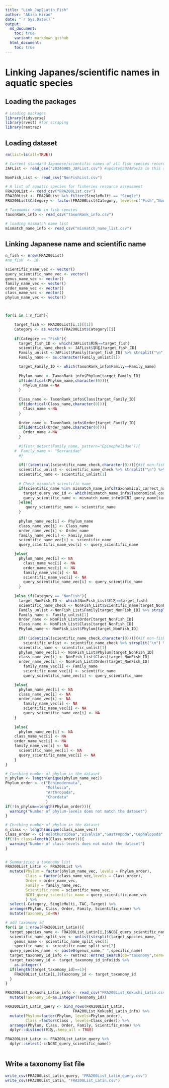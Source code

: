 ```yaml
---
title: "Link_Jap2Latin_Fish"
author: "Akira Hirao"
date: "`r Sys.Date()`"
output:
  md_document:
    toc: true
    variant: markdown_github
  html_document:
    toc: true
---
```


# Linking Japanes/scientific names in aquatic species

## Loading the packages

```r
# Loading packages
library(tidyverse)
library(rvest) #for scraping
library(rentrez)
```

## Loading dataset

```r
rm(list=ls(all=TRUE))

# Current standard Japanese/scientific names of all fish species recorded from Japanese waters: https://www.museum.kagoshima-u.ac.jp/staff/motomura/jaf.html
JAFList <- read_csv("20240905_JAFList.csv") #update@2024Nov25 in this script

NonFish_List <- read_csv("NonFishList.csv")

# A list of aquatic species for fisheries resource assessment
FRA200List <- read_csv("FRA200List.csv")
FRA200List <- FRA200List %>% filter(SingleMulti == "Single")
FRA200List$Category <- factor(FRA200List$Category, levels=c("Fish","NonFish"))

# Taxonomic rank in fish species
TaxonRank_info <- read_csv("TaxonRank_info.csv")

# loading mismatch name list
mismatch_name_info <- read_csv("mismatch_name_list.csv")
```

## Linking Japanese name and scientific name
```r

n_fish <- nrow(FRA200List)
#no_fish　<- 10

scientific_name_vec <- vector()
query_scientific_name_vec <- vector()
genus_name_vec <- vector()
family_name_vec <- vector()
order_name_vec <- vector()
class_name_vec <- vector()
phylum_name_vec <- vector()



for(i in 1:n_fish){

	target_fish <- FRA200List[i,1][[1]]
	Category <- as.vector(FRA200List$Category)[i]
	
	if(Category == "Fish"){
	  target_fish_ID <- which(JAFList$和名==target_fish)
	  scientific_name_check <- JAFList$学名[target_fish_ID]
	  Family_unlist <-JAFList$Family[target_fish_ID] %>% strsplit("\n") %>% unlist 
	  Family_name <- as.character(Family_unlist[1])

	  target_Family_ID <- which(TaxonRank_info$Family==Family_name)
	  
	  Phylum_name <- TaxonRank_info$Phylum[target_Family_ID]
	  if(identical(Phylum_name,character(0))){
	    Phylum_name <-NA
	  }
	  
	  Class_name <- TaxonRank_info$Class[target_Family_ID]
	  if(identical(Class_name,character(0))){
	    Class_name <-NA
	  }
	  
	  Order_name <- TaxonRank_info$Order[target_Family_ID]
	  if(identical(Order_name,character(0))){
	    Order_name <-NA
	  }
	  
	  #if(str_detect(Family_name, pattern="Epinephelidae")){
    #  Family_name <- "Serranidae"  
	  #}
	  
	  if(!(identical(scientific_name_check,character(0)))){#if non-fish species
	  scientific_unlist <- scientific_name_check %>% strsplit("\n") %>% unlist 
	  scientific_name <- scientific_unlist[1]
  
	  # Check mismatch scientific name
	  if(scientific_name %in% mismatch_name_info$Taxonomical_correct_name){
	    target_query_vec_id <- which(mismatch_name_info$Taxonomical_correct_name==scientific_name)
	    query_scientific_name <- mismatch_name_info$NCBI_query_name[target_query_vec_id]
	  }else{
	     query_scientific_name <- scientific_name
	  }
	  
	  phylum_name_vec[i] <- Phylum_name
	  class_name_vec[i] <- Class_name
	  order_name_vec[i] <- Order_name
	  family_name_vec[i] <- Family_name
	  scientific_name_vec[i] <- scientific_name
	  query_scientific_name_vec[i] <- query_scientific_name

  	}else{
  	  phylum_name_vec[i] <- NA
	    class_name_vec[i] <- NA
	    order_name_vec[i] <- NA
	    family_name_vec[i] <- NA
	    scientific_name_vec[i] <- NA
	    query_scientific_name_vec[i] <- query_scientific_name
	  }
	  
	}else if(Category == "NonFish"){
	  target_NonFish_ID <- which(NonFish_List$和名==target_fish)
	  scientific_name_check <- NonFish_List$Scientific_name[target_NonFish_ID]
	  Family_unlist <-NonFish_List$Family[target_NonFish_ID] %>% strsplit("\n") %>% unlist 
	  Family_name <- Family_unlist[1]
	  Order_name <- NonFish_List$Order[target_NonFish_ID]
	  Class_name <- NonFish_List$Class[target_NonFish_ID]
	  Phylum_name <- NonFish_List$Phylum[target_NonFish_ID]
	  
	  if(!(identical(scientific_name_check,character(0)))){#if non-fish species
	    scientific_unlist <- scientific_name_check %>% strsplit("\n") %>% unlist 
      scientific_name <- scientific_unlist[1]
      phylum_name_vec[i] <- NonFish_List$Phylum[target_NonFish_ID]
      class_name_vec[i] <- NonFish_List$Class[target_NonFish_ID]
      order_name_vec[i] <- NonFish_List$Order[target_NonFish_ID]
	    family_name_vec[i] <- Family_name
	    scientific_name_vec[i] <- scientific_name
	    query_scientific_name_vec[i] <- query_scientific_name

  	}else{
      phylum_name_vec[i] <- NA
      class_name_vec[i] <- NA
      order_name_vec[i] <- NA
	    family_name_vec[i] <- NA
	    scientific_name_vec[i] <- NA
	    query_scientific_name_vec[i] <- NA
  	}
	  
	}else{
	  phylum_name_vec[i] <- NA
    class_name_vec[i] <- NA
    order_name_vec[i] <- NA
    family_name_vec[i] <- NA
	  scientific_name_vec[i] <- NA
	  query_scientific_name_vec[i] <- NA
	}  
}

# Checking number of phylum in the dataset
n_phylum <- length(unique(phylum_name_vec))
Phylum_order <- c("Echinodermata",
                  "Mollusca",
                  "Arthropoda",
                  "Chordata"
                  )
if(!(n_phylum==length(Phylum_order))){
  warning("Number of phylum-levels does not match the dataset")
}

# Checking number of phylum in the dataset
n_class <- length(unique(class_name_vec))
Class_order <- c("Holothuroidea","Bivalvia","Gastropoda","Cephalopoda","Malacostraca","Chondrichthyes","Actinopterygii","Mammalia")
if(!(n_class=length(Class_order))){
  warning("Number of class-levels does not match the dataset")
}


# Summarizing a taxonomy list
FRA200List_Latin <- FRA200List %>% 
  mutate(Phylum = factor(phylum_name_vec, levels = Phylum_order),
         Class = factor(class_name_vec,levels = Class_order),
         Order = order_name_vec, 
         Family = family_name_vec,
         Scientific_name = scientific_name_vec,
         NCBI_query_scientific_name = query_scientific_name_vec
         ) %>%
  select(-Category,-SingleMulti,-TAC,-Target) %>% 
  arrange(Phylum, Class, Order, Family, Scientific_name) %>%
  mutate(Taxonomy_id=NA)

# add taxonomy id
for(i in 1:nrow(FRA200List_Latin)){
  target_species_name <- FRA200List_Latin[i,]$NCBI_query_scientific_name
  scientific_name_split_vec <- unlist(strsplit(target_species_name, " "))
	genus_name <- scientific_name_split_vec[1]
	specific_name <- scientific_name_split_vec[2]
  query_species_name  <- paste0(genus_name," ",specific_name)
  target_taxonomy_id_info <- rentrez::entrez_search(db="taxonomy",term=query_species_name)
  target_taxonomy_id <- target_taxonomy_id_info$ids %>%
    as.integer()
  if(length(target_taxonomy_id)==1){
    FRA200List_Latin[i,]$Taxonomy_id <- target_taxonomy_id
  }
}

FRA200List_Kokushi_Latin_info <- read_csv("FRA200List_Kokushi_Latin.csv") %>%
  mutate(Taxonomy_id=as.integer(Taxonomy_id))

FRA200List_Latin_query <- bind_rows(FRA200List_Latin,
                              FRA200List_Kokushi_Latin_info) %>%
  mutate(Phylum=factor(Phylum, levels=Phylum_order),
         Class =factor(Class , levels=Class_order)) %>%
  arrange(Phylum, Class, Order, Family, Scientific_name) %>%
  dplyr::distinct(和名,.keep_all = TRUE)

FRA200List_Latin <- FRA200List_Latin_query %>%
  dplyr::select(-c(NCBI_query_scientific_name))
  
```

## Write a taxonomy list file
```r
write_csv(FRA200List_Latin_query, "FRA200List_Latin_query.csv")
write_csv(FRA200List_Latin, "FRA200List_Latin.csv")
```

